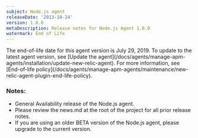 ```yaml
---
subject: Node.js agent
releaseDate: '2013-10-24'
version: 1.0.0
metaDescription: Release notes for Node.js Agent 1.0.0
watermark: End of Life
---
```


<Callout variant="important">
  The end-of-life date for this agent version is July 29, 2019. To update to the latest agent version, see [Update the agent](/docs/agents/manage-apm-agents/installation/update-new-relic-agent). For more information, see [End-of-life policy](/docs/agents/manage-apm-agents/maintenance/new-relic-agent-plugin-end-life-policy).
</Callout>

### Notes:

* General Availability release of the Node.js agent.
* Please review the news.md at the root of the project for all prior release notes.
* If you are using an older BETA version of the Node.js agent, please upgrade to the current version.
